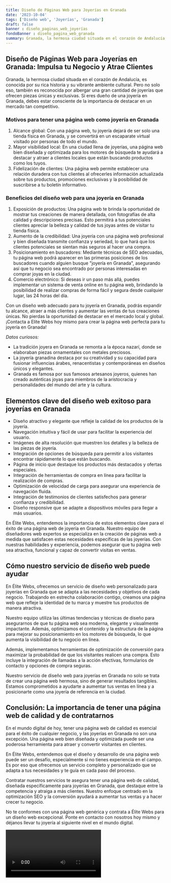 ```yaml
---
title: Diseño de Páginas Web para Joyerías en Granada
date: '2023-10-04'
tags: ['Diseño web', 'Joyerías', 'Granada']
draft: false
banner : diseño_paginas_web_joyerías
fondoBanner : diseño_pagina_web_granada
summary: Granada, la hermosa ciudad situada en el corazón de Andalucía, es conocida por su rica historia y su vibrante ambiente cultural. Pero no solo eso, también es reconocida por albergar una gran cantidad de joyerías que ofrecen piezas únicas y exclusivas. Si eres dueño de una joyería en Granada, debes estar consciente de la importancia de destacar en un mercado tan competitivo.
---
```


## Diseño de Páginas Web para Joyerías en Granada: Impulsa tu Negocio y Atrae Clientes

Granada, la hermosa ciudad situada en el corazón de Andalucía, es conocida por su rica historia y su vibrante ambiente cultural. Pero no solo eso, también es reconocida por albergar una gran cantidad de joyerías que ofrecen piezas únicas y exclusivas. Si eres dueño de una joyería en Granada, debes estar consciente de la importancia de destacar en un mercado tan competitivo.

### Motivos para tener una página web como joyería en Granada

1. Alcance global: Con una página web, tu joyería dejará de ser solo una tienda física en Granada, y se convertirá en un escaparate virtual visitado por personas de todo el mundo.
2. Mayor visibilidad local: En una ciudad llena de joyerías, una página web bien diseñada y optimizada para los motores de búsqueda te ayudará a destacar y atraer a clientes locales que están buscando productos como los tuyos.
3. Fidelización de clientes: Una página web permite establecer una relación duradera con tus clientes al ofrecerles información actualizada sobre tus productos, promociones exclusivas y la posibilidad de suscribirse a tu boletín informativo.

### Beneficios del diseño web para una joyería en Granada

1. Exposición de productos: Una página web te brinda la oportunidad de mostrar tus creaciones de manera detallada, con fotografías de alta calidad y descripciones precisas. Esto permitirá a tus potenciales clientes apreciar la belleza y calidad de tus joyas antes de visitar tu tienda física.
2. Aumento de la credibilidad: Una joyería con una página web profesional y bien diseñada transmite confianza y seriedad, lo que hará que los clientes potenciales se sientan más seguros al hacer una compra.
3. Posicionamiento en buscadores: Mediante técnicas de SEO adecuadas, tu página web podrá aparecer en las primeras posiciones de los buscadores cuando alguien busque "joyería en Granada", asegurando así que tu negocio sea encontrado por personas interesadas en comprar joyas en la ciudad.
4. Comercio electrónico: Si deseas ir un paso más allá, puedes implementar un sistema de venta online en tu página web, brindando la posibilidad de realizar compras de forma fácil y segura desde cualquier lugar, las 24 horas del día.

Con un diseño web adecuado para tu joyería en Granada, podrás expandir tu alcance, atraer a más clientes y aumentar las ventas de tus creaciones únicas. No pierdas la oportunidad de destacar en el  mercado local y global. ¡Contacta a Elite Webs hoy mismo para crear la página web perfecta para tu joyería en Granada!

*Datos curiosos:*
- La tradición joyera en Granada se remonta a la época nazarí, donde se elaboraban piezas ornamentales con metales preciosos.
- La joyería granadina destaca por su creatividad y su capacidad para fusionar influencias árabes, renacentistas y contemporáneas en diseños únicos y elegantes.
- Granada es famosa por sus famosos artesanos joyeros, quienes han creado auténticas joyas para miembros de la aristocracia y personalidades del mundo del arte y la cultura.

<GifSeo />

<Cta />

## Elementos clave del diseño web exitoso para joyerías en Granada

- Diseño atractivo y elegante que refleje la calidad de los productos de la joyería.
- Navegación intuitiva y fácil de usar para facilitar la experiencia del usuario.
- Imágenes de alta resolución que muestren los detalles y la belleza de las piezas de joyería.
- Integración de opciones de búsqueda para permitir a los visitantes encontrar rápidamente lo que están buscando.
- Página de inicio que destaque los productos más destacados y ofertas especiales.
- Integración de herramientas de compra en línea para facilitar la realización de compras.
- Optimización de velocidad de carga para asegurar una experiencia de navegación fluida.
- Integración de testimonios de clientes satisfechos para generar confianza y credibilidad.
- Diseño responsive que se adapte a dispositivos móviles para llegar a más usuarios.

En Élite Webs, entendemos la importancia de estos elementos clave para el éxito de una página web de joyería en Granada. Nuestro equipo de diseñadores web expertos se especializa en la creación de páginas web a medida que satisfacen estas necesidades específicas de las joyerías. Con nuestras habilidades y experiencia, podemos asegurar que tu página web sea atractiva, funcional y capaz de convertir visitas en ventas.

## Cómo nuestro servicio de diseño web puede ayudar

En Élite Webs, ofrecemos un servicio de diseño web personalizado para joyerías en Granada que se adapta a las necesidades y objetivos de cada negocio. Trabajando en estrecha colaboración contigo, creamos una página web que refleje la identidad de tu marca y muestre tus productos de manera atractiva.

Nuestro equipo utiliza las últimas tendencias y técnicas de diseño para asegurarnos de que tu página web sea moderna, elegante y visualmente impactante. Además, optimizamos el contenido y la estructura de la página para mejorar su posicionamiento en los motores de búsqueda, lo que aumenta la visibilidad de tu negocio en línea.

Además, implementamos herramientas de optimización de conversión para maximizar la probabilidad de que los visitantes realicen una compra. Esto incluye la integración de llamadas a la acción efectivas, formularios de contacto y opciones de compra seguras.

Nuestro servicio de diseño web para joyerías en Granada no solo se trata de crear una página web hermosa, sino de generar resultados tangibles. Estamos comprometidos a ayudarte a aumentar tus ventas en línea y a posicionarte como una joyería de referencia en la ciudad.

## Conclusión: La importancia de tener una página web de calidad y de contratarnos

En el mundo digital de hoy, tener una página web de calidad es esencial para el éxito de cualquier negocio, y las joyerías en Granada no son una excepción. Una página web bien diseñada y optimizada puede ser una poderosa herramienta para atraer y convertir visitantes en clientes.

En Élite Webs, entendemos que el diseño y desarrollo de una página web puede ser un desafío, especialmente si no tienes experiencia en el campo. Es por eso que ofrecemos un servicio completo y personalizado que se adapta a tus necesidades y te guía en cada paso del proceso.

Contratar nuestros servicios te asegura tener una página web de calidad, diseñada específicamente para joyerías en Granada, que destaque entre la competencia y atraiga a más clientes. Nuestro enfoque centrado en la optimización SEO y la conversión ayudará a aumentar tus ventas y a hacer crecer tu negocio.

No te conformes con una página web genérica y contrata a Élite Webs para un diseño web excepcional. Ponte en contacto con nosotros hoy mismo y déjanos llevar tu joyería al siguiente nivel en el mundo digital.

<Video />

<CtaBot job='Joyerías' city='Granada'/>

<Gmaps query='Granada+españa+maps' />